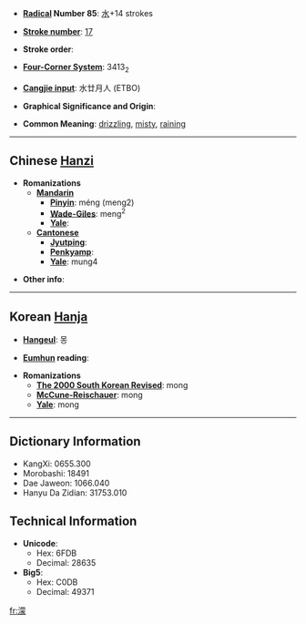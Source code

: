 * '''[[Wiktionary:Chinese radical index| Radical]] Number 85''': [[Wiktionary:Chinese radical index 水|水]]+14 strokes

* '''[[Wiktionary:Chinese total strokes index|Stroke number]]''': [[Wiktionary:Chinese total strokes index 17|17]]

* '''Stroke order''': 

* '''[[Wiktionary:Chinese four corner index|Four-Corner System]]''': 3413<sub>2</sub>

* '''[[Wiktionary:Chinese Cangjie index|Cangjie input]]''': 水廿月人 (ETBO)

* '''Graphical Significance and Origin''': 

* '''Common Meaning''': [[drizzle|drizzling]], [[misty]], [[rain]]ing

----

== Chinese [[Hanzi]] ==

* '''Romanizations'''
** '''[[Mandarin]]'''
*** '''[[Pinyin]]''': méng (meng2)
*** '''[[Wade-Giles]]''': meng<sup>2</sup>
*** '''[[Yale]]''': 
** '''[[Cantonese]]'''
*** '''[[Jyutping]]''':
*** '''[[Penkyamp]]''': 
*** '''[[Yale]]''': mung4

* '''Other info''': 

----

== Korean [[Hanja]] ==

* '''[[Hangeul]]''': 몽

* '''[[Eumhun]] reading''': 

* '''Romanizations'''
** '''[[The 2000 South Korean Revised Romanization|The 2000 South Korean Revised]]''': mong
** '''[[McCune-Reischauer]]''': mong
** '''[[Yale]]''': mong

----

== Dictionary Information ==

* KangXi: 0655.300
* Morobashi: 18491
* Dae Jaweon: 1066.040
* Hanyu Da Zidian: 31753.010

== Technical Information ==

* '''Unicode''':
** Hex: 6FDB
** Decimal: 28635
* '''Big5''':
** Hex: C0DB
** Decimal: 49371

[[fr:濛]]